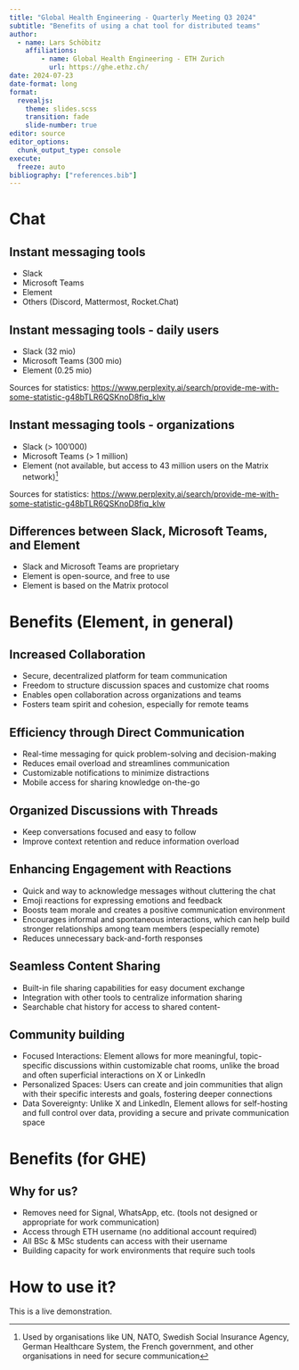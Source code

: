 ```yaml
---
title: "Global Health Engineering - Quarterly Meeting Q3 2024"
subtitle: "Benefits of using a chat tool for distributed teams"
author: 
  - name: Lars Schöbitz
    affiliations:
        - name: Global Health Engineering - ETH Zurich
          url: https://ghe.ethz.ch/
date: 2024-07-23
date-format: long
format: 
  revealjs: 
    theme: slides.scss
    transition: fade
    slide-number: true
editor: source
editor_options: 
  chunk_output_type: console
execute:
  freeze: auto
bibliography: ["references.bib"]
---
```


# Chat 

## Instant messaging tools

-   Slack
-   Microsoft Teams
-   Element
-   Others (Discord, Mattermost, Rocket.Chat)

## Instant messaging tools - daily users

-   Slack (32 mio)
-   Microsoft Teams (300 mio)
-   Element (0.25 mio)

::: footer
Sources for statistics: <https://www.perplexity.ai/search/provide-me-with-some-statistic-g48bTLR6QSKnoD8fiq_kIw>
:::

## Instant messaging tools - organizations

-   Slack (\> 100'000)
-   Microsoft Teams (\> 1 million)
-   Element (not available, but access to 43 million users on the Matrix network)[^1]

[^1]: Used by organisations like UN, NATO, Swedish Social Insurance Agency, German Healthcare System, the French government, and other organisations in need for secure communication

::: footer
Sources for statistics: <https://www.perplexity.ai/search/provide-me-with-some-statistic-g48bTLR6QSKnoD8fiq_kIw>
:::

## Differences between Slack, Microsoft Teams, and Element

-  Slack and Microsoft Teams are proprietary
-  Element is open-source, and free to use
-  Element is based on the Matrix protocol

# Benefits (Element, in general)

## Increased Collaboration

- Secure, decentralized platform for team communication
- Freedom to structure discussion spaces and customize chat rooms
- Enables open collaboration across organizations and teams
- Fosters team spirit and cohesion, especially for remote teams

## Efficiency through Direct Communication

- Real-time messaging for quick problem-solving and decision-making
- Reduces email overload and streamlines communication
- Customizable notifications to minimize distractions
- Mobile access for sharing knowledge on-the-go

## Organized Discussions with Threads

- Keep conversations focused and easy to follow
- Improve context retention and reduce information overload

## Enhancing Engagement with Reactions

- Quick and way to acknowledge messages without cluttering the chat
- Emoji reactions for expressing emotions and feedback
- Boosts team morale and creates a positive communication environment
- Encourages informal and spontaneous interactions, which can help build stronger relationships among team members (especially remote)
- Reduces unnecessary back-and-forth responses

## Seamless Content Sharing

- Built-in file sharing capabilities for easy document exchange
- Integration with other tools to centralize information sharing
- Searchable chat history for access to shared content- 

## Community building

- [Focused Interactions]{.highlight-yellow}: Element allows for more meaningful, topic-specific discussions within customizable chat rooms, unlike the broad and often superficial interactions on X or LinkedIn
- [Personalized Spaces]{.highlight-yellow}: Users can create and join communities that align with their specific interests and goals, fostering deeper connections
- [Data Sovereignty]{.highlight-yellow}: Unlike X and LinkedIn, Element allows for self-hosting and full control over data, providing a secure and private communication space

# Benefits (for GHE)

## Why for us?

- Removes need for Signal, WhatsApp, etc. (tools not designed or appropriate for work communication)
- Access through ETH username (no additional account required)
- All BSc & MSc students can access with their username
- Building capacity for work environments that require such tools 

# How to use it?

This is a live demonstration.


